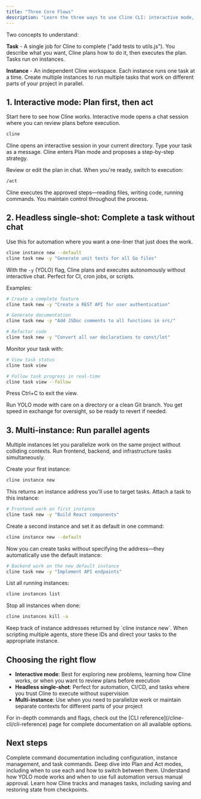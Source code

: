 ```yaml
---
title: "Three Core Flows"
description: "Learn the three ways to use Cline CLI: interactive mode, headless automation, and multi-instance parallelization"
---
```


Two concepts to understand:

**Task** - A single job for Cline to complete ("add tests to utils.js"). You describe what you want, Cline plans how to do it, then executes the plan. Tasks run on instances.

**Instance** - An independent Cline workspace. Each instance runs one task at a time. Create multiple instances to run multiple tasks that work on different parts of your project in parallel.

## 1. Interactive mode: Plan first, then act

Start here to see how Cline works. Interactive mode opens a chat session where you can review plans before execution.

```bash
cline
```

Cline opens an interactive session in your current directory. Type your task as a message. Cline enters Plan mode and proposes a step-by-step strategy.

Review or edit the plan in chat. When you're ready, switch to execution:

```bash
/act
```

Cline executes the approved steps—reading files, writing code, running commands. You maintain control throughout the process.

## 2. Headless single-shot: Complete a task without chat

Use this for automation where you want a one-liner that just does the work.

```bash
cline instance new --default
cline task new -y "Generate unit tests for all Go files"
```

With the `-y` (YOLO) flag, Cline plans and executes autonomously without interactive chat. Perfect for CI, cron jobs, or scripts.

Examples:

```bash
# Create a complete feature
cline task new -y "Create a REST API for user authentication"

# Generate documentation
cline task new -y "Add JSDoc comments to all functions in src/"

# Refactor code
cline task new -y "Convert all var declarations to const/let"
```

Monitor your task with:

```bash
# View task status
cline task view

# Follow task progress in real-time
cline task view --follow
```

Press Ctrl+C to exit the view.

<Note>
Run YOLO mode with care on a directory or a clean Git branch. You get speed in exchange for oversight, so be ready to revert if needed.
</Note>

## 3. Multi-instance: Run parallel agents

Multiple instances let you parallelize work on the same project without colliding contexts. Run frontend, backend, and infrastructure tasks simultaneously.

Create your first instance:

```bash
cline instance new
```

This returns an instance address you'll use to target tasks. Attach a task to this instance:

```bash
# Frontend work on first instance
cline task new -y "Build React components"
```

Create a second instance and set it as default in one command:

```bash
cline instance new --default
```

Now you can create tasks without specifying the address—they automatically use the default instance:

```bash
# Backend work on the new default instance
cline task new -y "Implement API endpoints"
```

List all running instances:

```bash
cline instances list
```

Stop all instances when done:

```bash
cline instances kill -a
```

<Tip>
Keep track of instance addresses returned by `cline instance new`. When scripting multiple agents, store these IDs and direct your tasks to the appropriate instance.
</Tip>

## Choosing the right flow

- **Interactive mode**: Best for exploring new problems, learning how Cline works, or when you want to review plans before execution
- **Headless single-shot**: Perfect for automation, CI/CD, and tasks where you trust Cline to execute without supervision
- **Multi-instance**: Use when you need to parallelize work or maintain separate contexts for different parts of your project

<Tip>
For in-depth commands and flags, check out the [CLI reference](/cline-cli/cli-reference) page for complete documentation on all available options.
</Tip>

## Next steps

<Columns cols={2}>
  <Card title="CLI reference" icon="terminal" href="/cline-cli/cli-reference">
    Complete command documentation including configuration, instance management, and task commands.
  </Card>
  
  <Card title="Plan and Act" icon="brain" href="/features/plan-and-act">
    Deep dive into Plan and Act modes, including when to use each and how to switch between them.
  </Card>
  
  <Card title="YOLO mode" icon="zap" href="/features/yolo-mode">
    Understand how YOLO mode works and when to use full automation versus manual approval.
  </Card>
  
  <Card title="Task management" icon="clipboard-check" href="/getting-started/task-management">
    Learn how Cline tracks and manages tasks, including saving and restoring state from checkpoints.
  </Card>
</Columns>
